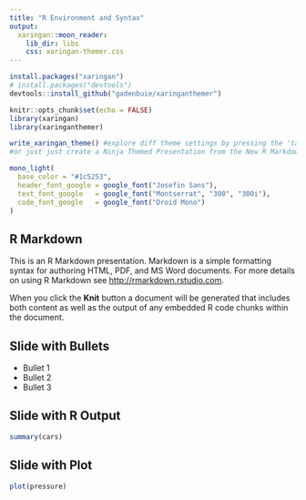 ```yaml
---
title: "R Environment and Syntax"
output:
  xaringan::moon_reader:
    lib_dir: libs
    css: xaringan-themer.css
---
```


```r
install.packages("xaringan")
# install.packages("devtools")
devtools::install_github("gadenbuie/xaringanthemer")
```


```r
knitr::opts_chunk$set(echo = FALSE)
library(xaringan)
library(xaringanthemer)

write_xaringan_theme() #explore diff theme settings by pressing the 'tab' button
#or just just create a Ninja Themed Presentation from the New R Markdown Document menu in RStudio

mono_light(
  base_color = "#1c5253",
  header_font_google = google_font("Josefin Sans"),
  text_font_google   = google_font("Montserrat", "300", "300i"),
  code_font_google   = google_font("Droid Mono")
)
```

## R Markdown

This is an R Markdown presentation. Markdown is a simple formatting syntax for authoring HTML, PDF, and MS Word documents. For more details on using R Markdown see <http://rmarkdown.rstudio.com>.

When you click the **Knit** button a document will be generated that includes both content as well as the output of any embedded R code chunks within the document.

## Slide with Bullets

- Bullet 1
- Bullet 2
- Bullet 3

## Slide with R Output

```r
summary(cars)
```

## Slide with Plot

```r
plot(pressure)
```

